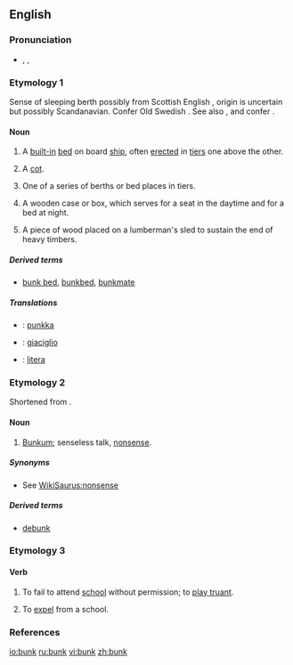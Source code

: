 ==English==

===Pronunciation===
*{{enPR|bŭngk}}, {{IPA|/bʌŋk/}}, {{SAMPA|/bVNk/}}
*:{{rhymes|ʌŋk}}

===Etymology 1===
Sense of sleeping berth possibly from Scottish English {{term|bunker||seat, bench}}, origin is uncertain but possibly Scandanavian. Confer Old Swedish {{term|bunke||boards used to protect the cargo of a ship|lang=}}. See also {{term|boaring}}, {{term|flooring}} and confer {{term|bunch}}. 

====Noun====
{{en-noun}}

# {{nautical}} A [[built-in]] [[bed]] on board [[ship]], often [[erected]] in [[tier]]s one above the other.
# {{military}} A [[cot]].
# One of a series of berths or bed places in tiers.
# {{US}}A wooden case or box, which serves for a seat in the daytime and for a bed at night.
# {{US|colloquial}} A piece of wood placed on a lumberman's sled to sustain the end of heavy timbers.

=====Derived terms=====
*[[bunk bed]], [[bunkbed]], [[bunkmate]]

=====Translations=====
{{ttbc-top}}
*{{ttbc|Finnish}}: [[punkka]]
*{{ttbc|Italian}}: [[giaciglio]] {{m}}
*{{ttbc|Spanish}}: [[litera]] {{f}}
{{trans-bottom}}

===Etymology 2===
Shortened from {{term|bunkum}}.

====Noun====
{{en-noun|-}}

# {{slang}} [[bunkum|Bunkum]]; senseless talk, [[nonsense]].

=====Synonyms=====
*See [[WikiSaurus:nonsense]]

=====Derived terms=====
*[[debunk]]

===Etymology 3===
{{rfe}}

====Verb====
{{en-verb}}

# {{UK}} To fail to attend [[school]] without permission; to [[play truant]].
# {{obsolete}} To [[expel]] from a school.

===References===
{{R:1913}}
{{R:Online Etymology Dictionary}}

[[io:bunk]]
[[ru:bunk]]
[[vi:bunk]]
[[zh:bunk]]